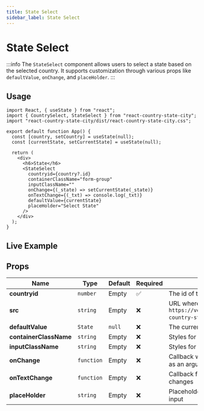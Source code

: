 ```yaml
---
title: State Select
sidebar_label: State Select
---
```



# State Select

:::info
The `StateSelect` component allows users to select a state based on the selected country. It supports customization through various props like `defaultValue`, `onChange`, and `placeHolder`.
:::

## Usage

```tsx
import React, { useState } from "react";
import { CountrySelect, StateSelect } from "react-country-state-city";
import "react-country-state-city/dist/react-country-state-city.css";

export default function App() {
  const [country, setCountry] = useState(null);
  const [currentState, setCurrentState] = useState(null);

  return (
    <div>
      <h6>State</h6>
      <StateSelect
        countryid={country?.id}
        containerClassName="form-group"
        inputClassName=""
        onChange={(_state) => setCurrentState(_state)}
        onTextChange={(_txt) => console.log(_txt)}
        defaultValue={currentState}
        placeHolder="Select State"
      />
    </div>
  );
}
```

## Live Example

<StateComponent />

## Props

| Name              | Type                        | Default | Required | Description |
|------------------|--------------------------|---------|----------|-------------|
| **countryid**      | `number`                  | Empty   | ✅        | The id of the selected country object |
| **src**            | `string`                  | Empty   | ❌        | URL where data files are hosted (e.g., `https://venkatmcajj.github.io/react-country-state-city/`) |
| **defaultValue**   | `State` | `null`   | ❌        | The current value (a `state object`) |
| **containerClassName** | `string` | Empty | ❌ | Styles for the container |
| **inputClassName** | `string` | Empty | ❌ | Styles for the input box |
| **onChange**       | `function` | Empty | ❌ | Callback with the selected state object as an argument |
| **onTextChange**   | `function` | Empty | ❌ | Callback fired when the input text changes |
| **placeHolder**    | `string` | Empty | ❌ | Placeholder text displayed in an empty input |
